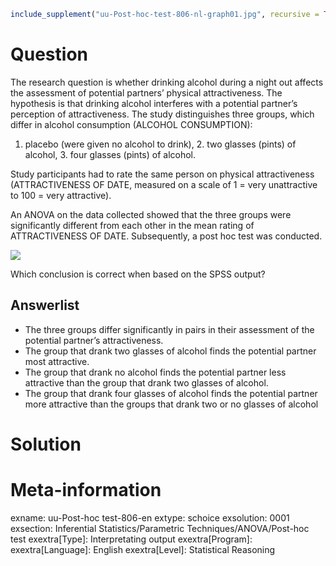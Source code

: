```r
include_supplement("uu-Post-hoc-test-806-nl-graph01.jpg", recursive = TRUE)
```
Question
========
The research question is whether drinking alcohol during a night out affects the assessment of potential partners' physical attractiveness. The hypothesis is that drinking alcohol interferes with a potential partner's perception of attractiveness. The study distinguishes three groups, which differ in alcohol consumption (ALCOHOL CONSUMPTION):

1. placebo (were given no alcohol to drink), 2. two glasses (pints) of alcohol, 3. four glasses (pints) of alcohol.

Study participants had to rate the same person on physical attractiveness (ATTRACTIVENESS OF DATE, measured on a scale of 1 = very unattractive to 100 = very attractive).

An ANOVA on the data collected showed that the three groups were significantly different from each other in the mean rating of ATTRACTIVENESS OF DATE. Subsequently, a post hoc test was conducted.

![](uu-Post-hoc-test-806-nl-graph01.jpg)

Which conclusion is correct when based on the SPSS output?

Answerlist
----------
* The three groups differ significantly in pairs in their assessment of the potential partner's attractiveness.
* The group that drank two glasses of alcohol finds the potential partner most attractive.
* The group that drank no alcohol finds the potential partner less attractive than the group that drank two glasses of alcohol.
* The group that drank four glasses of alcohol finds the potential partner more attractive than the groups that drank two or no glasses of alcohol


Solution
========

Meta-information
================
exname: uu-Post-hoc test-806-en
extype: schoice
exsolution: 0001
exsection: Inferential Statistics/Parametric Techniques/ANOVA/Post-hoc test
exextra[Type]: Interpretating output
exextra[Program]: 
exextra[Language]: English
exextra[Level]: Statistical Reasoning